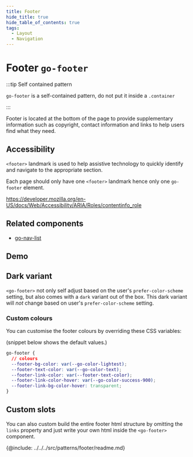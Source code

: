 ```yaml
---
title: Footer
hide_title: true
hide_table_of_contents: true
tags:
  - Layout
  - Navigation
---
```



# Footer <span className="text-size-0">`go-footer`</span>

<!-- Description -->

:::tip Self contained pattern

`go-footer` is a self-contained pattern, do not put it inside a `.container`

:::

Footer is located at the bottom of the page to provide supplementary information such as copyright, contact information and links to help users find what they need.

## Accessibility

`<footer>` landmark is used to help assistive technology to quickly identify and navigate to the appropriate section.

Each page should only have one `<footer>` landmark hence only one `go-footer` element.

https://developer.mozilla.org/en-US/docs/Web/Accessibility/ARIA/Roles/contentinfo_role

## Related components

- [go-nav-list](../components/navigation/go-nav-list)

<!-- Demos, tips, variations, use cases -->

## Demo

<Demo code={demoSource} />

## Dark variant

`<go-footer>` not only self adjust based on the user's `prefer-color-scheme` setting, but also comes with a `dark` variant out of the box. This dark variant will _not_ change based on user's `prefer-color-scheme` setting.

<Demo code={demoDark} />

### Custom colours

You can customise the footer colours by overriding these CSS variables:

(snippet below shows the default values.)

```css
go-footer {
  // colours
  --footer-bg-color: var(--go-color-lightest);
  --footer-text-color: var(--go-color-text);
  --footer-link-color: var(--footer-text-color);
  --footer-link-color-hover: var(--go-color-success-900);
  --footer-link-bg-color-hover: transparent;
}
```

## Custom slots

You can also custom build the entire footer html structure by omitting the `links` property and just write your own html inside the `<go-footer>` component.

<Demo code={demoCustom} />

<!-- API -->

{@include: ../../../src/patterns/footer/readme.md}
